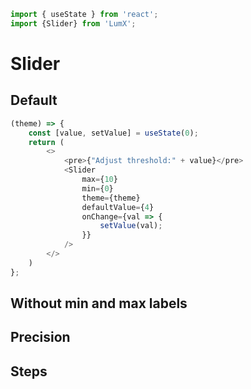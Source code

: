 ```javascript import
import { useState } from 'react';
import {Slider} from 'LumX';
```

# Slider

## Default

```javascript jsx withThemeSwitcher disableGrid 
(theme) => {
    const [value, setValue] = useState(0);
    return (
        <>
            <pre>{"Adjust threshold:" + value}</pre>
            <Slider
                max={10}
                min={0}
                theme={theme}
                defaultValue={4}
                onChange={val => {
                    setValue(val);
                }}
            />
        </>
    )
};
```

## Without min and max labels

## Precision

## Steps
